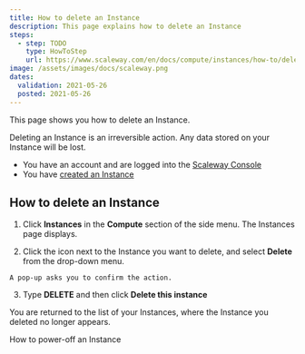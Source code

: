 ```yaml
---
title: How to delete an Instance
description: This page explains how to delete an Instance
steps:
  - step: TODO
    type: HowToStep
    url: https://www.scaleway.com/en/docs/compute/instances/how-to/delete-instance
image: /assets/images/docs/scaleway.png
dates:
  validation: 2021-05-26
  posted: 2021-05-26
---
```


This page shows you how to delete an Instance.

<Message type="important">

  Deleting an Instance is an irreversible action. Any data stored on your Instance will be lost.

</Message>

<Message type="requirement">

  - You have an account and are logged into the [Scaleway Console](https://console.scaleway.com)
  - You have [created an Instance](/compute/instances/how-to/create-an-instance)
  
</Message>

## How to delete an Instance

1. Click **Instances** in the **Compute** section of the side menu. The Instances page displays.

2. Click the <Icon name="more" /> icon next to the Instance you want to delete, and select **Delete** from the drop-down menu.

  <Lightbox src="scaleway-delete-instance.png" alt="" />

    A pop-up asks you to confirm the action.

3. Type **DELETE** and then click **Delete this instance**

You are returned to the list of your Instances, where the Instance you deleted no longer appears.

<Navigation title="See Also">
  <PreviousButton to="/compute/instances/how-to/power-off-instance/">How to power-off an Instance</PreviousButton>
</Navigation>
